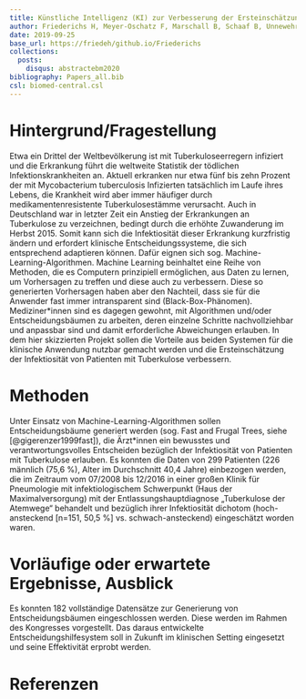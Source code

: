 ```yaml
---
title: Künstliche Intelligenz (KI) zur Verbesserung der Ersteinschätzung der Infektiosität von Patienten mit Tuberkulose
author: Friederichs H, Meyer-Oschatz F, Marschall B, Schaaf B, Unnewehr M
date: 2019-09-25
base_url: https://friedeh/github.io/Friederichs
collections:
  posts:
    disqus: abstractebm2020
bibliography: Papers_all.bib
csl: biomed-central.csl
---
```

# Hintergrund/Fragestellung
Etwa ein Drittel der Weltbevölkerung ist mit Tuberkuloseerregern infiziert und die Erkrankung führt die weltweite Statistik der tödlichen Infektionskrankheiten an. Aktuell erkranken nur etwa fünf bis zehn Prozent der mit Mycobacterium tuberculosis Infizierten tatsächlich im Laufe ihres Lebens, die Krankheit wird aber immer häufiger durch medikamentenresistente Tuberkulosestämme verursacht. Auch in Deutschland war in letzter Zeit ein Anstieg der Erkrankungen an Tuberkulose zu verzeichnen, bedingt durch die erhöhte Zuwanderung im Herbst 2015. Somit kann sich die Infektiosität dieser Erkrankung kurzfristig ändern und erfordert klinische Entscheidungssysteme, die sich entsprechend adaptieren können. 
Dafür eignen sich sog. Machine-Learning-Algorithmen. Machine Learning beinhaltet eine Reihe von Methoden, die es Computern prinzipiell ermöglichen, aus Daten zu lernen, um Vorhersagen zu treffen und diese auch zu verbessern. Diese so generierten Vorhersagen haben aber den Nachteil, dass sie für die Anwender fast immer intransparent sind (Black-Box-Phänomen). Mediziner*innen sind es dagegen gewohnt, mit Algorithmen und/oder Entscheidungsbäumen zu arbeiten, deren einzelne Schritte nachvollziehbar und anpassbar sind und damit erforderliche Abweichungen erlauben. In dem hier skizzierten Projekt sollen die Vorteile aus beiden Systemen für die klinische Anwendung nutzbar gemacht werden und die Ersteinschätzung der Infektiosität von Patienten mit Tuberkulose verbessern. 

# Methoden
Unter Einsatz von Machine-Learning-Algorithmen sollen Entscheidungsbäume generiert werden (sog. Fast and Frugal Trees, siehe [@gigerenzer1999fast]), die Ärzt*innen ein bewusstes und verantwortungsvolles Entscheiden bezüglich der Infektiosität von Patienten mit Tuberkulose erlauben. Es konnten die Daten von 299 Patienten (226 männlich (75,6 %), Alter im Durchschnitt 40,4 Jahre) einbezogen werden, die im Zeitraum vom 07/2008 bis 12/2016 in einer großen Klinik für Pneumologie mit infektiologischem Schwerpunkt (Haus der Maximalversorgung) mit der Entlassungshauptdiagnose „Tuberkulose der Atemwege“ behandelt und bezüglich ihrer Infektiosität dichotom (hoch-ansteckend [n=151, 50,5 %] vs. schwach-ansteckend) eingeschätzt worden waren.

# Vorläufige oder erwartete Ergebnisse, Ausblick
Es konnten 182 vollständige Datensätze zur Generierung von Entscheidungsbäumen eingeschlossen werden. Diese werden im Rahmen des Kongresses vorgestellt. Das daraus entwickelte Entscheidungshilfesystem soll in Zukunft im klinischen Setting eingesetzt und seine Effektivität erprobt werden.
                                                    
# Referenzen
                                                                                                      